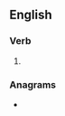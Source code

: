 ==English==

===Verb===
{{head|en|verb form}}

# {{en-third-person singular of|compleat}}

===Anagrams===
* {{anagrams|en|a=acelmopst|ectoplasm}}